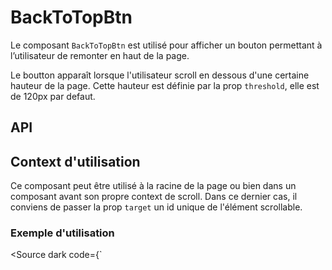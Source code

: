 

<Meta of={BackToTopBtnStories} />

# BackToTopBtn

Le composant `BackToTopBtn` est utilisé pour afficher un bouton permettant à l’utilisateur de remonter en haut de la page.


Le boutton apparaît lorsque l'utilisateur scroll en dessous d'une certaine hauteur de la page. Cette hauteur est définie par la prop `threshold`, elle est de 120px par defaut.


<Canvas of={BackToTopBtnStories.Default}  />

## API

<Controls of={BackToTopBtnStories.Default} />

## Context d'utilisation

Ce composant peut être utilisé à la racine de la page ou bien dans un composant avant son propre context de scroll. Dans ce dernier cas, il conviens de passer la prop `target` un id unique de l'élément scrollable.

### Exemple d'utilisation

<Source dark code={`
<div
    id="test-container"
    style="height: 600px; overflow: scroll; position: relative; border: 1px solid black; scroll-behavior: smooth;"
>
    <p>lorem ipsum</p>
    <div style="height: 3000px" />
    <BackToTopBtn target='test-container'>
        Retour en haut de la page
    </BackToTopBtn>
</div>
`} />

## Customisation

Ce composant utilise en interne les composants `VBtn` et `VIcon` de Vuetify. 
Il est possible de passer des props à ces composants pour les customiser en utilisant la props `vuetifyOptions`.

<Canvas of={BackToTopBtnStories.Customization}  />
